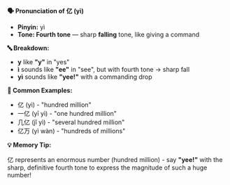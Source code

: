 **🗣️ Pronunciation of 亿 (yì)**

- **Pinyin:** yì
- **Tone: Fourth tone** — sharp **falling** tone, like giving a command

**🔤 Breakdown:**

- **y** like **"y"** in "yes"
- **ì** sounds like **"ee"** in "see", but with fourth tone → sharp fall
- **yì** sounds like **"yee!"** with a commanding drop

**📝 Common Examples:**

- 亿 (yì) - "hundred million"
- 一亿 (yī yì) - "one hundred million"
- 几亿 (jǐ yì) - "several hundred million"
- 亿万 (yì wàn) - "hundreds of millions"

**💡 Memory Tip:**

亿 represents an enormous number (hundred million) - say **"yee!"** with the sharp, definitive
fourth tone to express the magnitude of such a huge number!
